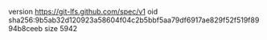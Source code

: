 version https://git-lfs.github.com/spec/v1
oid sha256:9b5ab32d120923a58604f04c2b5bbf5aa79df6917ae829f52f519f8994b8ceeb
size 5942
